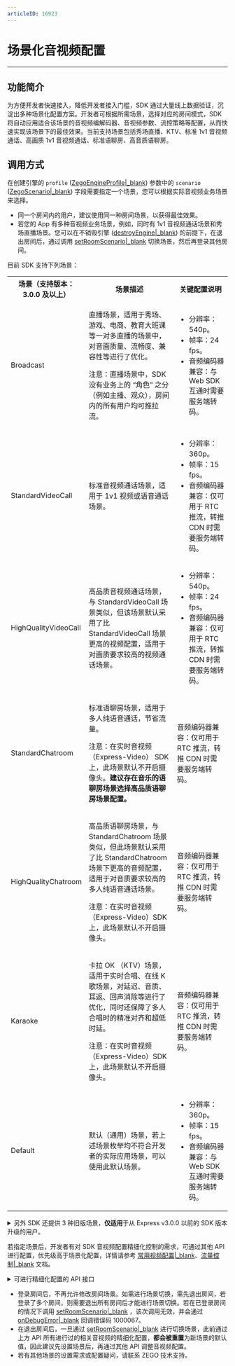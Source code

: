 ```yaml
---
articleID: 16923
---
```

# 场景化音视频配置

- - -

## 功能简介

为方便开发者快速接入，降低开发者接入门槛，SDK 通过大量线上数据验证，沉淀出多种场景化配置方案。开发者可根据所需场景，选择对应的房间模式，SDK 将自动应用适合该场景的音视频编解码器、音视频参数、流控策略等配置，从而快速实现该场景下的最佳效果。当前支持场景包括秀场直播、KTV、标准 1v1 音视频通话、高画质 1v1 音视频通话、标准语聊房、高音质语聊房。

## 调用方式

在创建引擎的 `profile` ([ZegoEngineProfile\|_blank](@-ZegoEngineProfile)) 参数中的 `scenario` ([ZegoScenario\|_blank](@-ZegoScenario)) 字段需要指定一个场景，您可以根据实际音视频业务场景来选择。

<div class="mk-warning">

- 同一个房间内的用户，建议使用同一种房间场景，以获得最佳效果。
- 若您的 App 有多种音视频业务场景，例如，同时有 1v1 音视频通话场景和秀场直播场景。您可以在不销毁引擎 ([destroyEngine\|_blank](@destroyEngine)) 的前提下，在退出房间后，通过调用 [setRoomScenario\|_blank](@setRoomScenario) 切换场景，然后再登录其他房间。
</div>

目前 SDK 支持下列场景：

<table>
  <colgroup>
    <col width="20%">
    <col width="50%">
    <col width="30%">
  </colgroup>
<tbody><tr>
<th>场景（支持版本：3.0.0 及以上）</th>
<th>场景描述</th>
<th>关键配置说明</th>
</tr>
<tr>
<td>Broadcast</td>
<td><p>直播场景，适用于秀场、游戏、电商、教育大班课等一对多直播的场景中，对音画质量、流畅度、兼容性等进行了优化。</p><p>注意：直播场景中，SDK 没有业务上的 “角色” 之分（例如主播、观众），房间内的所有用户均可推拉流。</td>
<td><ul><li>分辨率：540p。</li><li>帧率：24 fps。</li><li>音频编码器兼容：与 Web SDK 互通时需要服务端转码。</li></ul></td>
</tr>
<tr>
<td>StandardVideoCall</td>
<td><p>标准音视频通话场景，适用于 1v1 视频或语音通话场景。</p></td>
<td><ul><li>分辨率：360p。</li><li>帧率：15 fps。</li><li>音频编码器兼容：仅可用于 RTC 推流，转推 CDN 时需要服务端转码。</li></ul></td>
</tr>
<tr>
<td>HighQualityVideoCall</td>
<td><p>高品质音视频通话场景，与 StandardVideoCall 场景类似，但该场景默认采用了比 StandardVideoCall 场景更高的视频配置，适用于对画质要求较高的视频通话场景。</p></td>
<td><ul><li>分辨率：540p。</li><li>帧率：24 fps。</li><li>音频编码器兼容：仅可用于 RTC 推流，转推 CDN 时需要服务端转码。</li></ul></td>
</tr>
<tr>
<td>StandardChatroom</td>
<td><p>标准语聊房场景，适用于多人纯语音通话，节省流量。</p><p>注意：在实时音视频 （Express-Video） SDK 上，此场景默认不开启摄像头。<b>建议存在音乐的语聊房场景选择高品质语聊房场景配置。</p></td>
<td>音频编码器兼容：仅可用于 RTC 推流，转推 CDN 时需要服务端转码。</td>
</tr>
<tr>
<td>HighQualityChatroom</td>
<td><p>高品质语聊房场景，与 StandardChatroom 场景类似，但此场景默认采用了比 StandardChatroom 场景下更高的音频配置，适用于对音质要求较高的多人纯语音通话场景。</p><p>注意：在实时音视频 （Express-Video）SDK 上，此场景默认不开启摄像头。</p></td>
<td>音频编码器兼容：仅可用于 RTC 推流，转推 CDN 时需要服务端转码。</td>
</tr>
<tr>
<td>Karaoke</td>
<td><p>卡拉 OK （KTV）场景，适用于实时合唱、在线 K 歌场景，对延迟、音质、耳返、回声消除等进行了优化，同时还保障了多人合唱时的精准对齐和超低时延。</p><p>注意：在实时音视频（Express-Video）SDK 上，此场景默认不开启摄像头。</p></td>
<td>音频编码器兼容：仅可用于 RTC 推流，转推 CDN 时需要服务端转码。</td>
</tr>
<tr>
<td>Default</td>
<td><p>默认（通用）场景，若上述场景枚举均不符合开发者的实际应用场景，可以使用此默认场景。</p></td>
<td><ul><li>分辨率：360p。</li><li>帧率：15 fps。</li><li>音频编码器兼容：与 Web SDK 互通时需要服务端转码。</li></ul></td>
</tr>
</tbody></table>




<details class="zg-primary">
    <summary>另外 SDK 还提供 3 种旧版场景，<b>仅适用</b>于从 Express v3.0.0 以前的 SDK 版本升级的用户。</summary>

<div class="mk-warning">


由于以下 3 种旧版场景已废弃，请使用旧版场景的用户尽快迁移到上述的新版场景。
</div>

- General 旧版通用场景。
- Communication 旧版实时通讯场景。
- Live 旧版直播场景。
</details>


若指定场景后，开发者有对 SDK 音视频配置精细化控制的需求，可通过其他 API 进行配置，优先级高于场景化配置，详情请参考 [常用视频配置\|_blank](!ExpressVideoSDK-AdvancedModule/Common_Video_Configuration)、[流量控制\|_blank](!ExpressAudioSDK-Other_Functions/Network_Adaptation) 文档。

<details class="zg-primary">
    <summary>可进行精细化配置的 API 接口</summary>

- 视频相关配置
  - [enableCamera\|_blank](@enableCamera)
  - [setVideoConfig\|_blank](@setVideoConfig)
  - [enableHardwareEncoder\|_blank](@enableHardwareEncoder)
  - [enableHardwareDecoder\|_blank](@enableHardwareDecoder)

- 音频相关配置
  - [setAudioConfig\|_blank](@setAudioConfig)
  - [setAudioDeviceMode\|_blank](@setAudioDeviceMode)

- 音频 3A 处理相关配置
  - [enableAGC\|_blank](@enableAGC)
  - [enableAEC\|_blank](@enableAEC)
  - [setAECMode\|_blank](@setAECMode)
  - [enableANS\|_blank](@enableANS)
  - [setANSMode\|_blank](@setANSMode)

- 流控相关配置
  - [enableTrafficControl\|_blank](@enableTrafficControl)
  - [setMinVideoBitrateForTrafficControl\|_blank](@setMinVideoBitrateForTrafficControl)
  - [setMinVideoFpsForTrafficControl\|_blank](@setMinVideoFpsForTrafficControl)
  - [setMinVideoResolutionForTrafficControl\|_blank](@setMinVideoResolutionForTrafficControl)

</details>

<div class="mk-warning">

- 登录房间后，不再允许修改房间场景。如需进行场景切换，需先退出房间，若登录了多个房间，则需要退出所有房间后才能进行场景切换。若在已登录房间的情况下调用 [setRoomScenario\|_blank](@setRoomScenario) ，该次调用无效，并会通过 [onDebugError\|_blank](@onDebugError) 回调错误码 1000067。
- 在退出房间后，一旦通过 [setRoomScenario\|_blank](@setRoomScenario) 进行切换场景，此前通过上方 API 所有进行过的相关音视频的精细化配置，**都会被重置**为新场景的默认值，因此建议先设置场景后，再通过其他 API 调整音视频配置。 
- 若有其他场景的设置需求或配置疑问，请联系 ZEGO 技术支持。
</div>
